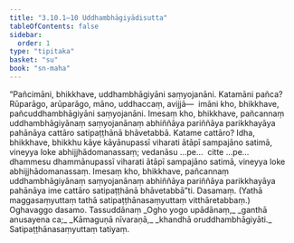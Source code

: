 ```yaml
---
title: "3.10.1–10 Uddhambhāgiyādisutta"
tableOfContents: false
sidebar:
  order: 1
type: "tipitaka"
basket: "su"
book: "sn-maha"
---
```



<DynamicBreadcrumb />

<Division number="461–470" book="sn-maha" bookNo="14">

<Paragraph number="992" book="sn-maha">
“Pañcimāni, bhikkhave, uddhambhāgiyāni saṃyojanāni. Katamāni pañca? Rūparāgo, arūparāgo, māno, uddhaccaṃ, avijjā—  imāni kho, bhikkhave, pañcuddhambhāgiyāni saṃyojanāni. Imesaṃ kho, bhikkhave, pañcannaṃ uddhambhāgiyānaṃ saṃyojanānaṃ abhiññāya pariññāya parikkhayāya pahānāya cattāro satipaṭṭhānā bhāvetabbā.
</Paragraph>

<Paragraph number="993" book="sn-maha">
Katame cattāro? Idha, bhikkhave, bhikkhu kāye kāyānupassī viharati ātāpī sampajāno satimā, vineyya loke abhijjhādomanassaṃ; vedanāsu …pe…  citte …pe…  dhammesu dhammānupassī viharati ātāpī sampajāno satimā, vineyya loke abhijjhādomanassaṃ. Imesaṃ kho, bhikkhave, pañcannaṃ uddhambhāgiyānaṃ saṃyojanānaṃ abhiññāya pariññāya parikkhayāya pahānāya ime cattāro satipaṭṭhānā bhāvetabbā”ti.

</Paragraph>
</Division>

<Paragraph number="994" type="center" book="sn-maha">
Dasamaṃ.


</Paragraph>

<Paragraph number="995" type="center" book="sn-maha">
(Yathā maggasaṃyuttaṃ tathā satipaṭṭhānasaṃyuttaṃ vitthāretabbaṃ.)

</Paragraph>

<Paragraph number="996" type="center" book="sn-maha">
Oghavaggo dasamo.



</Paragraph>

<Paragraph number="997" type="center" book="sn-maha">
Tassuddānaṃ


</Paragraph>

<Paragraph number="998" type="verses" book="sn-maha">
_Ogho yogo upādānaṃ,_  
_ganthā anusayena ca;_  
_Kāmaguṇā nīvaraṇā,_  
_khandhā oruddhambhāgiyāti._  


</Paragraph>

<Paragraph number="999" type="center" book="sn-maha">
Satipaṭṭhānasaṃyuttaṃ tatiyaṃ.
</Paragraph>